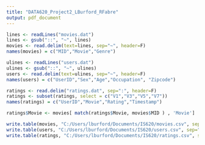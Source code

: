 ---
title: "DATA620_Project2_LBurford_RFabre"
output: pdf_document
---


```{r}

lines <- readLines("movies.dat") 
lines <- gsub("::", "~", lines)
movies <- read.delim(text=lines, sep="~", header=F)
names(movies) = c("MID","Movie","Genre")

ulines <- readLines("users.dat") 
ulines <- gsub("::", "~", ulines)
users <- read.delim(text=ulines, sep="~", header=F)
names(users) = c("UserID","Sex","Age","Occupation", "Zipcode")

ratings <- read.delim("ratings.dat", sep=":", header=F)
ratings <- subset(ratings, select = c("V1","V3","V5","V7"))
names(ratings) = c("UserID","Movie","Rating","Timestamp")

ratings$Movie <- movies[ match(ratings$Movie, movies$MID ) , 'Movie']

write.table(movies, "C:/Users/lburford/Documents/IS620/movies.csv", sep=",", row.names = FALSE)
write.table(users, "C:/Users/lburford/Documents/IS620/users.csv", sep=",", row.names = FALSE)
write.table(ratings, "C:/Users/lburford/Documents/IS620/ratings.csv", sep=",", row.names = FALSE)

```
